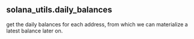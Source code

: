 ## solana_utils.daily_balances 
get the daily balances for each address, from which we can materialize a latest balance later on.


<ParamField path="day">

</ParamField>
<ParamField path="token_mint_address">

</ParamField>
<ParamField path="address">

</ParamField>
<ParamField path="sol_balance">

</ParamField>
<ParamField path="token_balance">

</ParamField>
<ParamField path="token_balance_owner">

</ParamField>
<ParamField path="updated_at">

</ParamField>
